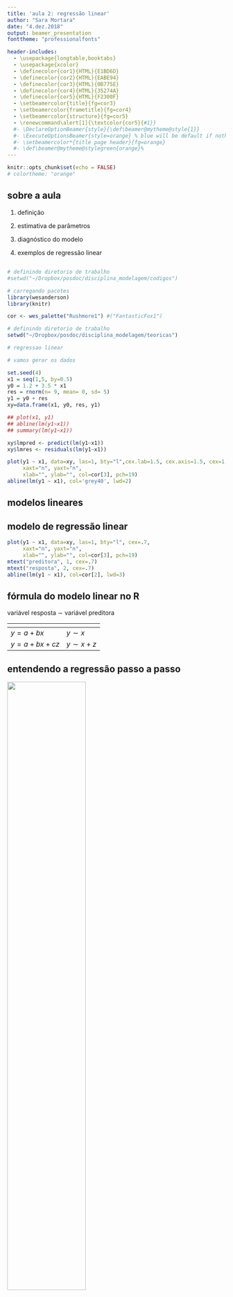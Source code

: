 ```yaml
---
title: 'aula 2: regressão linear'
author: "Sara Mortara"
date: "4.dez.2018"
output: beamer_presentation
fonttheme: "professionalfonts"

header-includes:
  - \usepackage{longtable,booktabs}
  - \usepackage{xcolor}
  - \definecolor{cor1}{HTML}{E1BD6D}
  - \definecolor{cor2}{HTML}{EABE94}
  - \definecolor{cor3}{HTML}{0B775E}
  - \definecolor{cor4}{HTML}{35274A}
  - \definecolor{cor5}{HTML}{F2300F}
  - \setbeamercolor{title}{fg=cor3}
  - \setbeamercolor{frametitle}{fg=cor4}
  - \setbeamercolor{structure}{fg=cor5}
  - \renewcommand\alert[1]{\textcolor{cor5}{#1}}
  #- \DeclareOptionBeamer{style}{\def\beamer@mytheme@style{1}}
  #- \ExecuteOptionsBeamer{style=orange} % blue will be default if nothing is given
  #- \setbeamercolor*{title page header}{fg=orange}
  #- \def\beamer@mytheme@stylegreen{orange}%
---
```



```r
knitr::opts_chunk$set(echo = FALSE)
# colortheme: "orange"
```

## sobre a aula

1. definição

2. estimativa de parâmetros

3. diagnóstico do modelo

4. exemplos de regressão linear

## 

\center \Huge \alert{1. definição}

```r

# definindo diretorio de trabalho
#setwd("~/Dropbox/posdoc/disciplina_modelagem/codigos")

# carregando pacotes
library(wesanderson)
library(knitr)

cor <- wes_palette("Rushmore1") #("FantasticFox1")

# definindo diretorio de trabalho
setwd("~/Dropbox/posdoc/disciplina_modelagem/teoricas")

# regressao linear

# vamos gerar os dados 

set.seed(4)
x1 = seq(1,5, by=0.5)
y0 = 1.2 + 3.5 * x1
res = rnorm(n= 9, mean= 0, sd= 5)
y1 = y0 + res
xy=data.frame(x1, y0, res, y1)

## plot(x1, y1)
## abline(lm(y1~x1))
## summary(lm(y1~x1))

xy$lmpred <- predict(lm(y1~x1))
xy$lmres <- residuals(lm(y1~x1))
```

```r
plot(y1 ~ x1, data=xy, las=1, bty="l",cex.lab=1.5, cex.axis=1.5, cex=1,
     xaxt="n", yaxt="n",
     xlab="", ylab="", col=cor[3], pch=19)
abline(lm(y1 ~ x1), col='grey40', lwd=2)
```


## modelos lineares

\setbeamercovered{invisible}

\begin{itemize}[<+->]
\item modelo matemático com incerteza: $Y = a + bx + \epsilon$
  \item relação entre duas ou mais variáveis
  \begin{itemize}
  \item predição
  \item extrapolação
\end{itemize}
\end{itemize}

\begin{overprint}

\onslide<1,2>
```r
plot(y1 ~ x1, data=xy, las=1, bty="l", cex=.7,
     xaxt="n", yaxt="n",
     xlab="", ylab="", col=cor[3], pch=19)
mtext("preditora", 1, cex=.9)
mtext("resposta", 2, cex=.9)
```
\onslide<3>
```r
plot(y1 ~ x1, data=xy, las=1, bty="l", cex=.7,
     xaxt="n", yaxt="n",
     xlab="", ylab="", col=cor[3], pch=19)
mtext("preditora", 1, cex=.9)
mtext("resposta", 2, cex=.9)
abline(lm(y1 ~ x1), col=cor[2], lwd=3)
```

\onslide<4>
```r
plot(y1 ~ x1, data=xy, las=1, bty="l", cex=.7,
     xaxt="n", yaxt="n",
     xlab="", ylab="", col=cor[3], pch=19, xlim=c(1, 10), ylim=c(3.7, 37))
mtext("preditora", 1, cex=.9)
mtext("resposta", 2, cex=.9)
segments(x0=0.7, x1=5.05, y0=4.97, y1=22.92, col=cor[2], lwd=4)
segments(x0=5.05, x1=8.80, y0=22.92, y1=37.96, col=cor[2], lwd=4, lty=2)
```

\end{overprint}

## modelo de regressão linear

\begin{center}
$ y = a + bx $

$ y = \alpha + \beta X + \epsilon $

$ \epsilon = N (0, \sigma) $ 

\end{center}

```r
plot(y1 ~ x1, data=xy, las=1, bty="l", cex=.7,
     xaxt="n", yaxt="n",
     xlab="", ylab="", col=cor[3], pch=19)
mtext("preditora", 1, cex=.7)
mtext("resposta", 2, cex=.7)
abline(lm(y1 ~ x1), col=cor[2], lwd=3)
```


## fórmula do modelo linear no R

variável resposta $\sim$ variável preditora

\alert{equação} | \alert{fórmula no R}
------|------
$y = a + bx$ | $y \sim x$
$y = a + bx + cz$ | $y \sim x + z$


## entendendo a regressão passo a passo

\center
![](figuras/stairs.jpg){width=60%}

## variável resposta é normal?

\center
```r
hist(y1, probability = TRUE, ylab="densidade", col=cor[3], main="", border="grey20")
```

## variável resposta é normal?

\center
```r
hist(y1, probability = TRUE, ylab="densidade", col=cor[3], main="", border="grey20")
curve(dnorm(x, mean(y1), sd(y1)), add=TRUE, lwd=3, col=cor[2])
```

## qual a relação entre a variável preditora e a resposta?

```r
plot(y1 ~ x1, data=xy, las=1, bty="l", cex=.7,
     xaxt="n", yaxt="n",
     xlab="", ylab="", col=cor[3], pch=19)
mtext("preditora", 1, cex=.7)
mtext("resposta", 2, cex=.7)
#abline(lm(y1 ~ x1), col=cor[2], lwd=3)
```

## 

\center \Huge \alert{2. estimativa dos parâmetros}

\includegraphics{figuras/parametros.png}

## estimativa dos parâmetros

\begin{itemize}
\item mínimos quadrados
\item máxima verossimilhança
\end{itemize}

## mínimos quadrados

\begin{overprint}

\onslide<1>
```r
plot(y1 ~ x1, data=xy, las=1, bty="l", cex=.7,
     #xaxt="n", yaxt="n",
     xlab="preditora", ylab="resposta", col=cor[3], pch=19)
#abline(lm(y1 ~ x1), col=cor[2], lwd=3)
points(x=mean(x1), y=mean(y1), pch=19, cex=.6)
points(x=mean(x1), y=mean(y1), pch=1, cex=1.2)
text("fulcro", x=mean(x1)+.37, y=mean(y1), cex=.4)
```

\onslide<2>
```r
plot(y1 ~ x1, data=xy, las=1, bty="l", cex=.7,
     #xaxt="n", yaxt="n",
     xlab="preditora", ylab="resposta", col=cor[3], pch=19)
#abline(lm(y1 ~ x1), col=cor[2], lwd=3)
points(x=mean(x1), y=mean(y1), pch=19, cex=.6)
points(x=mean(x1), y=mean(y1), pch=1, cex=1.2)
abline(a=16.8 , b=-1)
```

\onslide<3>
```r
plot(y1 ~ x1, data=xy, las=1, bty="l", cex=.7,
     #xaxt="n", yaxt="n",
     xlab="preditora", ylab="resposta", col=cor[3], pch=19)
#abline(lm(y1 ~ x1), col=cor[2], lwd=3)
points(x=mean(x1), y=mean(y1), pch=19, cex=.6)
points(x=mean(x1), y=mean(y1), pch=1, cex=1.2)
abline(a=-10 , b=8.07)
```

\onslide<4>
```r
plot(y1 ~ x1, data=xy, las=1, bty="l", cex=.7,
     #xaxt="n", yaxt="n",
     xlab="preditora", ylab="resposta", col=cor[3], pch=19)
#abline(lm(y1 ~ x1), col=cor[2], lwd=3)
points(x=mean(x1), y=mean(y1), pch=19, cex=.6)
points(x=mean(x1), y=mean(y1), pch=1, cex=1.2)
abline(lm(y1 ~ x1))
```

\end{overprint}


## estimativa dos parâmetros

\center $y = 1.63 + 4.08x$ 

```r
prev <- predict(lm(y1 ~ x1))
plot(y1 ~ x1, data=xy, las=1, bty="l", cex=.7,
     #xaxt="n", yaxt="n",
     xlab="preditora", ylab="resposta", col=cor[3], pch=19)
#abline(lm(y1 ~ x1), col=cor[2], lwd=3)
points(x=mean(x1), y=mean(y1), pch=19, cex=.6)
points(x=mean(x1), y=mean(y1), pch=1, cex=1.2)
segments(x0=x1, x1=x1, y0=y1, y1=prev, lty=2)
points(y1 ~ x1, data=xy, las=1, bty="l", cex=.7, col=cor[3], pch=19)
abline(lm(y1 ~ x1), col=cor[2], lwd=2)
```

## modelo linear no R

\footnotesize
```r
mod <- lm(y1 ~ x1)
summary(mod)
```


## incerteza na estimativa

\center $y = 1.63 + 4.08x + \epsilon$ 


\flushleft \alert{estimativa dos coeficientes}

```r
coef(mod)
```


\flushleft \alert{intervalo de confiança}


```r
confint(mod)
```

## resíduo do modelo linear

```r
plot(y1 ~ x1, data=xy, las=1, bty="l", cex=.7, col=cor[3],
     #xaxt="n", yaxt="n",
     xlab="preditora", ylab="resposta", pch=19)
segments(x0=x1, x1=x1, y0=y1, y1=prev, lty=2)
points(y1 ~ x1, data=xy, las=1, bty="l", cex=.7, pch=19, col=cor[3])
abline(lm(y1 ~ x1), lwd=2, col=cor[2])
```

## partição da variância do modelo linear

\center

\alert{desvio quadrático do modelo linear}

$SQ_{total} = SQ_{mod} + SQ_{erro}$ 

## desvio quadrático total

$$ SQ_{total} = \sum_{i=1}^n (y_{i} - \bar{y})^2$$

```r
plot(y1 ~ x1, data=xy, las=1, bty="l", cex=.7, col=cor[3],
     #xaxt="n", yaxt="n",
     xlab="preditora", ylab="resposta", pch=19)
abline(h=mean(y1), col=cor[2], lwd=2)
segments(x0=x1, x1=x1, y0=y1, y1=mean(y1), lty=2)
points(y1 ~ x1, data=xy, las=1, bty="l", cex=.7, pch=19, col=cor[3])
#abline(lm(y1 ~ x1), lwd=2, col='grey30')
```


## desvio quadrático total

$$ SQ_{total} = \sum_{i=1}^n (y_{i} - \bar{y})^2$$

```r
dev <- (y1 - mean(y1))^2
devtot <- sum(dev)
tab.dev <-  data.frame(x1, y1, y_medio=mean(y1), dif_yi_y=y1 - mean(y1), 
                       desvio=dev)
sq.tot <- round(sum(dev),2)
kable(round(tab.dev, 2))
```   

\center $SQ_{total} = `r sq.tot`$ 

## desvio quadrático do resíduo

\center $$ SQ_{erro} = \sum_{i=1}^n (y_{i} - \hat{y}_i)^2$$

```r
plot(y1 ~ x1, data=xy, las=1, bty="l", cex=.7, col=cor[3],
     #xaxt="n", yaxt="n",
     xlab="preditora", ylab="resposta", pch=19)
abline(mod, col=cor[2], lwd=2)
segments(x0=x1, x1=x1, y0=y1, y1=prev, lty=2)
points(y1 ~ x1, data=xy, las=1, bty="l", cex=.7, pch=19, col=cor[3])
#abline(lm(y1 ~ x1), lwd=2, col='grey30')
```


## desvio quadrático do resíduo

\center $$ SQ_{erro} = \sum_{i=1}^n (y_{i} - \hat{y}_i)^2$$

```r
devres <- residuals(mod)^2
tab.devres <- data.frame(x1, y1, residuo=residuals(mod), desvio=devres)
kable(round(tab.devres, 2))
sq.er <- round(sum(devres),2)
sq.mod <- sq.tot-sq.er
```   

\center $SQ_{erro} = `r sq.er`$

## desvio quadrático do modelo

\center 

$SQ_{total} = SQ_{mod} + SQ_{erro}$ 

$SQ_{mod} = SQ_{total} - SQ_{erro}$

$SQ_{mod} = `r sq.tot` - `r sq.er`$

$SQ_{mod} = `r sq.tot-sq.er`$

## partição da variância do modelo

\center
$SQ_{total} = `r sq.tot`$

$SQ_{mod} = `r sq.mod`$

$SQ_{erro} = `r sq.er`$


\flushleft \alert{tabela de anova}

\footnotesize 

```r
anova(mod)
```

## coeficiente de determinação, o $R^{2}$

\center 
$R^2 = \frac{SQ_{mod}}{SQ_total}$

$R^2 = \frac{`r sq.mod`}{`r sq.tot`}$

$R^2 = `r round(sq.mod/sq.tot, 4)`$

## coeficiente de determinação, o $R^{2}$ 

\footnotesize
```r
summary(mod)
```

## 

\center \Huge \alert{2. diagnóstico do modelo}

\includegraphics{figuras/diagnostico.jpg}


## diagnóstico do modelo: o resíduo

```r
par(mfrow=c(1,2))
hist(residuals(mod), main="", probability=TRUE, col=cor[3], xlab="resíduo", ylab="densidade")
boxplot(residuals(mod), ylab="resíduo")
```

## diagnóstico do modelo: o resíduo


```r
par(mfrow=c(2,2))
plot(mod)
```

## resíduos vs valores preditos

\includegraphics{figuras/diagnostics1.jpeg}


## qráfico QQ

\includegraphics{figuras/diagnostics2.jpeg}


## dispersão dos resíduos

\includegraphics{figuras/diagnostics3.jpeg}


## resíduos vs influência (alavanca)

\includegraphics{figuras/diagnostics5.jpeg}


## dado: o melhor diagnóstico do modelo

```r
plot(y1 ~ x1, data=xy, las=1, bty="l", cex=.7, col=cor[3],
     #xaxt="n", yaxt="n",
     xlab="preditora", ylab="resposta", pch=19)
abline(lm(y1 ~ x1), lwd=2, col=cor[2])
```

## 

\Huge \center \alert{4. exemplos de regressão linear}

## dieta da lagarta

\includegraphics{figuras/lagarta.jpg}

## compostos químicos da folha afetam o crescimento de lagartas?

\pause \alert{contexto teórico:} Compostos taninos podem defender as folhas contra insetos herbíboros

\pause \alert{hipótese:} Toxicidade do tanino na folha diminui o crescimento de lagartas

\pause \alert{previsão:} Lagartas que consomem folhas com maior quantidade de tanino irão crescer menos

```r
lag <- read.table("../codigos/dados_crawley/regression.txt", header=TRUE)
mod.lag <- lm(growth ~ tannin, data=lag)
plot(growth ~ tannin, data=lag, col="white", xaxt="n", yaxt="n", bty='l', xlab="", ylab="")
mtext("quantidade de tanino", 1)
mtext("crescimento", 2)
abline(mod.lag, col=cor[3], lwd=2)
```

## experimento: crescimento de lagartas com dieta variando a quantidade de tanino

\pause \alert{variável resposta:} crescimento

```r
boxplot(lag$growth, col=cor[3])
```

\pause \alert{variável preditora:} quantidade de tanino

 0 1 2 3 4 5 6 7 8

## ajustando o modelo linear aos dados

\footnotesize
```r
# lendo os dados e gravando no objeto lag
lag <- read.table("../codigos/dados_crawley/regression.txt", 
                  header=TRUE)
# ajustando o modelo linear entre crescimento e tanino
mod.lag <- lm(growth ~ tannin, data=lag)
```

## sumário do modelo

\footnotesize
```r
# checando o sumário do modelo
summary(mod.lag)
```

## ajuste do modelo aos dados

```r
plot(growth ~ tannin, data=lag, bty='l', xlab="quantidade de tanino", 
     ylab="crescimento", col=cor[4], pch=19)
abline(mod.lag, col=cor[1], lwd=2)
```

## diagnóstico do modelo

```r
par(mfrow=c(2,2))
plot(mod.lag)
par(mfrow=c(1,1))
```

## salário & gênero

\includegraphics{figuras/gender_gap.jpg}

## desigualdade salarial entre os sexos

\pause \alert{contexto teórico:} situação da mulher na sociedade; mulheres conquistaram o mercado de trabalho mais tardiamente que homens

\pause \alert{hipótese:} homens recebem mais do que mulheres 

\pause \alert{previsão:} mulheres com mesma experiência que homens recebem menor salário

```r
salario.m <- round(rnorm(30, mean=2000, sd=200), 0)
salario.h <- round(rnorm(30, mean=2700, sd=200), 0)
sal <- data.frame(salario=c(salario.h, salario.m), sexo=rep(c("H", "M"), each=30))

barplot(c(10, 5), ylim=c(0,13), col=c(cor[2],cor[4]), yaxt="n")
mtext("salário", 2)
mtext("sexo", 1)
legend("topright", c("homem", 'mulher'), pch=15, col=c(cor[2], cor[4]), bty='n', cex=.7)
arrows(x0=c(.7,1.9), x1=c(.7,1.9), y0=c(10,5), y1=c(12, 7), length = .1, angle=90)
```

## amostragem: salário de homens e mulheres em diferentes empresas de tecnologia

\pause \alert{variável resposta:} salário

```r
boxplot(sal$salario, col=cor[3])
```

\pause \alert{variavel preditora:} gênero

2 categorias: homens e mulheres

## ajustando o modelo linear aos dados

```r
# ajustando o modelo linear entre salario e sexo
mod.sal <- lm(salario ~ sexo, data=sal)
```

## sumário do modelo

\footnotesize
```r
summary(mod.sal)
```

## ajuste do modelo aos dados

```r
med.sal <- tapply(sal$salario, sal$sexo, mean)
sd.sal <- tapply(sal$salario, sal$sexo, sd)
pred.sal <- predict(mod.sal)
pred.med <- tapply(pred.sal, sal$sexo, mean)
barplot(med.sal, ylim=c(0,med.sal[1]+260), ylab="salário", xlab="sexo", col=cor[c(2,4)])
legend("topright", c("homem", 'mulher'), pch=15, col=c(cor[2], cor[4]), bty='n', cex=.7)
arrows(x0=c(.7,1.9), x1=c(.7,1.9), y0=med.sal, y1=med.sal+sd.sal, length = .1, angle=90)
points(pred.med ~ c(.7, 1.9), pch=19, col=cor[5])
```


## diagnóstico do modelo

```r
par(mfrow=c(2,2))
plot(mod.sal)
par(mfrow=c(1,1))
```




